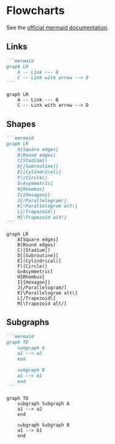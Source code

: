 # Flowcharts

See the [official mermaid documentation](https://mermaid-js.github.io/mermaid/#/flowchart).

## Links

````markdown
```mermaid
graph LR
    A -- Link --- B
    C -- Link with arrow --> D
```
````

```mermaid
graph LR
    A -- Link --- B
    C -- Link with arrow --> D
```

## Shapes

````markdown
```mermaid
graph LR
    A[Square edges]
    B(Round edges)
    C[Stadium])
    D[[Subroutine]]
    E[(Cylindrical)]
    F((Circle))
    G>Asymmetric]
    H{Rhombus}
    I{{Hexagon}}
    J[/Parallelogram/]
    K[\Parallelogram alt\]
    L[/Trapezoid\]
    M[\Trapezoid alt/]
```
````

```mermaid
graph LR
    A[Square edges]
    B(Round edges)
    C([Stadium])
    D[[Subroutine]]
    E[(Cylindrical)]
    F((Circle))
    G>Asymmetric]
    H{Rhombus}
    I{{Hexagon}}
    J[/Parallelogram/]
    K[\Parallelogram alt\]
    L[/Trapezoid\]
    M[\Trapezoid alt/]
```

## Subgraphs

````markdown
```mermaid
graph TD
    subgraph A
    a1 --> a2
    end

    subgraph B
    a1 --> b1
    end
```
````

```mermaid
graph TD
    subgraph Subgraph A
    a1 --> a2
    end

    subgraph Subgraph B
    a1 --> b1
    end
```
